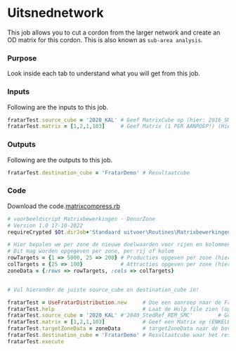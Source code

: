 # Uitsnednetwork

This job allows you to cut a cordon from the larger network and create an OD matrix for this cordon. This is also known as `sub-area analysis`.



::::: nav-pills
:::: panel-tabset
### Purpose

Look inside each tab to understand what you will get from this job.

### Inputs

Following are the inputs to this job.

``` ruby
fratarTest.source_cube = '2020_KAL' # Geef MatrixCube op (hier: 2016_SMC)        
fratarTest.matrix = [1,2,1,103]     # Geef Matrix (1 PER AANROEP!) (Hier Auto OS)
```

### Outputs

Following are the outputs to this job.

``` ruby
fratarTest.destination_cube = 'FratarDemo' # Resultaatcube 
```

### Code

Download the code.[matrixcompress.rb](../../first.rb)

::: {.content-hidden when-format="pdf"}
``` ruby
# voorbeeldscript Matrixbewerkingen - DonorZone
# Version 1.0 17-10-2022
requireCrypted $Ot.dirJob+'Standaard uitvoer\Routines\Matrixbewerkingen\UseFratarDistribution.rc' # Geef het pad op naar de UseDonorDistribution.rc (oplevering is gepland in \Routines\Matrixbewerkingen)

# Hier bepalen we per zone de nieuwe doelwaarden voor rijen en kolommen. 
# Dit mag worden opgegeven per zone, per rij of kolom
rowTargets = {1 => 5000, 25 => 200} # Producties opgeven per zone (hier krijgt zone 1 5000 ritten en zone 25 200 ritten)
colTargets = {25 => 100}            # Attracties opgeven per zone (hier krijgt zone 25 100 aankomsten)  
zoneData = {:rows => rowTargets, :cols => colTargets}


# Vul hieronder de juiste source_cube en destination_cube in!

fratarTest = UseFratarDistribution.new     # Doe een aanroep naar de FratarModule
fratarTest.help                            # Laat de Hulp file zien (optioneel)
fratarTest.source_cube = '2020_KAL' #'2040_StedRef_REM_SMC'        # Geef een MatrixCube op (hier: 2016_SMC)        
fratarTest.matrix = [1,2,1,103]            # Geef een Matrix op (ENKELE MATRIX PER AANROEP!) (Hier Auto OS)
fratarTest.targetZoneData = zoneData       # targetZoneData naar de bovengenoemde zonetotalen
fratarTest.destination_cube = 'FratarDemo' # Resultaatcube waar het resultaat van de bewerking wordt weggeschreven
fratarTest.execute
```
:::
::::
:::::


